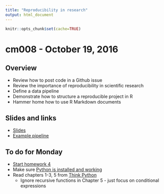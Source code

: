 ```yaml
---
title: "Reproducibility in research"
output: html_document
---
```


```r
knitr::opts_chunk$set(cache=TRUE)
```

# cm008 - October 19, 2016

## Overview

* Review how to post code in a Github issue
* Review the importance of reproducibility in scientific research
* Define a data pipeline
* Demonstrate how to structure a reproducible project in R
* Hammer home how to use R Markdown documents

## Slides and links

* [Slides](extras/cm008_slides.html)
* [Example pipeline](https://github.com/uc-cfss/pipeline-example)

## To do for Monday

* [Start homework 4](hw04-analysis-pipeline.html)
* Make sure [Python is installed and working](setup02.html)
* Read chapters 1-3, 5 from [Think Python](http://proquestcombo.safaribooksonline.com.proxy.uchicago.edu/book/programming/python/9781449332006)
    * Ignore recursive functions in Chapter 5 - just focus on conditional expressions


